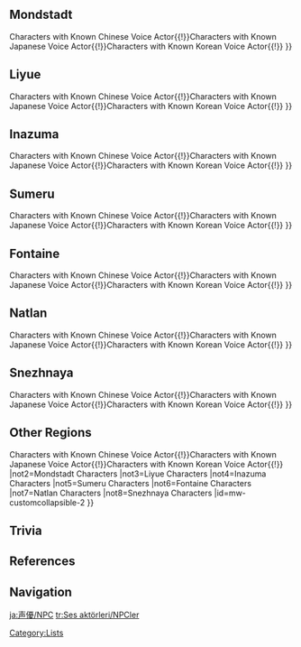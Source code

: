 {{CustomTabs
|tab1 = Playable Characters
|tab2 = NPCs
|tab3 = Enemies
}}
{{Main|NPCs}}

==Mondstadt==
{{Voice Actors by Category Table
|NPCs&Mondstadt Characters
|category= Characters with Known English Voice Actor{{!}}Characters with Known Chinese Voice Actor{{!}}Characters with Known Japanese Voice Actor{{!}}Characters with Known Korean Voice Actor{{!}}
}}

==Liyue==
{{Voice Actors by Category Table
|NPCs&Liyue Characters
|category= Characters with Known English Voice Actor{{!}}Characters with Known Chinese Voice Actor{{!}}Characters with Known Japanese Voice Actor{{!}}Characters with Known Korean Voice Actor{{!}}
}}

==Inazuma==
{{Voice Actors by Category Table
|NPCs&Inazuma Characters
|category= Characters with Known English Voice Actor{{!}}Characters with Known Chinese Voice Actor{{!}}Characters with Known Japanese Voice Actor{{!}}Characters with Known Korean Voice Actor{{!}}
}}

==Sumeru==
{{Voice Actors by Category Table
|NPCs&Sumeru Characters
|category= Characters with Known English Voice Actor{{!}}Characters with Known Chinese Voice Actor{{!}}Characters with Known Japanese Voice Actor{{!}}Characters with Known Korean Voice Actor{{!}}
}}

==Fontaine==
{{Voice Actors by Category Table
|NPCs&Fontaine Characters
|category= Characters with Known English Voice Actor{{!}}Characters with Known Chinese Voice Actor{{!}}Characters with Known Japanese Voice Actor{{!}}Characters with Known Korean Voice Actor{{!}}
}}

==Natlan==
{{Voice Actors by Category Table
|NPCs&Natlan Characters
|category= Characters with Known English Voice Actor{{!}}Characters with Known Chinese Voice Actor{{!}}Characters with Known Japanese Voice Actor{{!}}Characters with Known Korean Voice Actor{{!}}
}}

==Snezhnaya==
{{Voice Actors by Category Table
|NPCs&Snezhnaya Characters
|category= Characters with Known English Voice Actor{{!}}Characters with Known Chinese Voice Actor{{!}}Characters with Known Japanese Voice Actor{{!}}Characters with Known Korean Voice Actor{{!}}
}}

==Other Regions==
{{Voice Actors by Category Table
|NPCs
|category= Characters with Known English Voice Actor{{!}}Characters with Known Chinese Voice Actor{{!}}Characters with Known Japanese Voice Actor{{!}}Characters with Known Korean Voice Actor{{!}}
|not2=Mondstadt Characters
|not3=Liyue Characters
|not4=Inazuma Characters
|not5=Sumeru Characters
|not6=Fontaine Characters
|not7=Natlan Characters
|not8=Snezhnaya Characters
|id=mw-customcollapsible-2
}}

==Trivia==
{{Transclude|NPC|Voice Actors}}

==References==
{{Reflist|auto|colwidth=300px}}

==Navigation==
{{Genshin Navbox}}
[[Category:Lists]]

[[ja:声優/NPC]]
[[tr:Ses aktörleri/NPCler]]